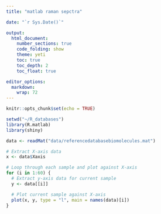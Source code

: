 ```yaml
---
title: "matlab raman sepctra"

date: "`r Sys.Date()`"

output:
  html_document:
    number_sections: true
    code_folding: show
    theme: yeti
    toc: true
    toc_depth: 2
    toc_float: true

editor_options: 
  markdown: 
    wrap: 72
---
```


```r
knitr::opts_chunk$set(echo = TRUE)
```

```r
setwd("~/R_databases")
library(R.matlab)
library(shiny)
```


```r
data <- readMat("data/referencedatabasebiomolecules.mat")
```

```r


# Extract X-axis data
x <- data$Xaxis

# Loop through each sample and plot against X-axis
for (i in 1:60) {
  # Extract y-axis data for current sample
  y <- data[[i]]

  # Plot current sample against X-axis
  plot(x, y, type = "l", main = names(data)[i])
}


```






